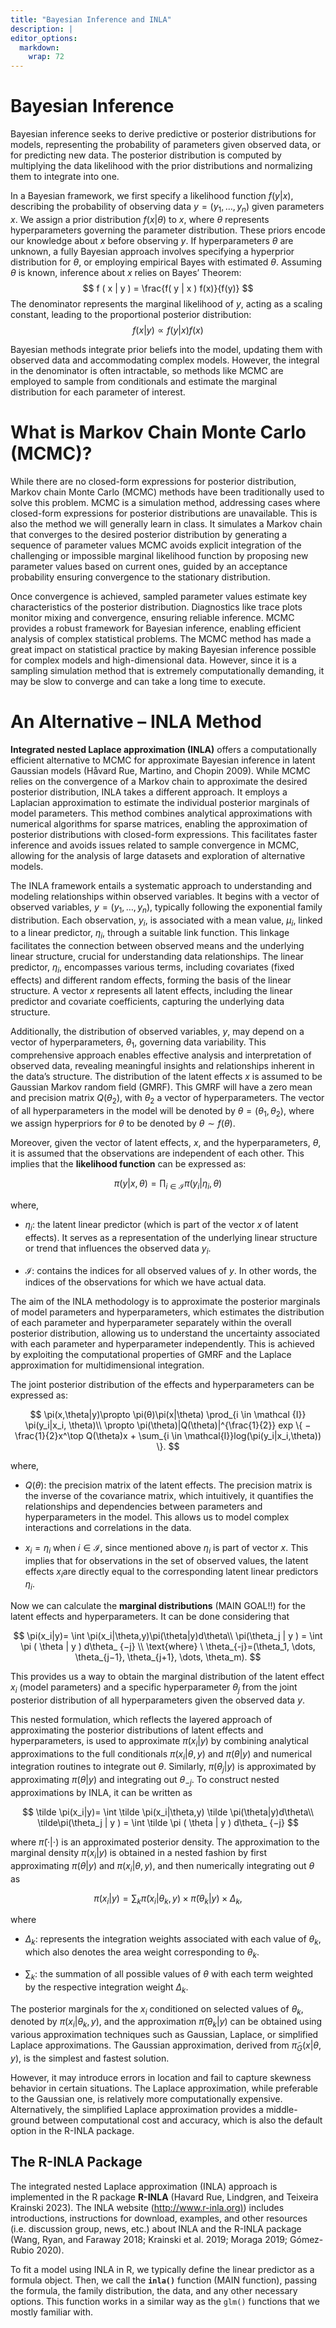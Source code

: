 ```yaml
---
title: "Bayesian Inference and INLA"
description: |
editor_options: 
  markdown: 
    wrap: 72
---
```


# Bayesian Inference

Bayesian inference seeks to derive predictive or posterior distributions
for models, representing the probability of parameters given observed
data, or for predicting new data. The posterior distribution is computed
by multiplying the data likelihood with the prior distributions and
normalizing them to integrate into one.

In a Bayesian framework, we first specify a likelihood function
$f(y|x)$, describing the probability of observing data
$y = (y_1, \dots, y_n)$ given parameters $x$. We assign a prior
distribution $f(x|\theta)$ to $x$, where $\theta$ represents
hyperparameters governing the parameter distribution. These priors
encode our knowledge about $x$ before observing $y$. If hyperparameters
$\theta$ are unknown, a fully Bayesian approach involves specifying a
hyperprior distribution for $\theta$, or employing empirical Bayes with
estimated $\theta$. Assuming $\theta$ is known, inference about $x$
relies on Bayes' Theorem: $$
f ( x | y ) = \frac{f( y | x )  f(x)}{f(y)}
$$ The denominator represents the marginal likelihood of $y$, acting as
a scaling constant, leading to the proportional posterior distribution:
$$
f ( x| y ) \propto f( y | x )  f(x)
$$

Bayesian methods integrate prior beliefs into the model, updating them
with observed data and accommodating complex models. However, the
integral in the denominator is often intractable, so methods like MCMC
are employed to sample from conditionals and estimate the marginal
distribution for each parameter of interest.

# What is Markov Chain Monte Carlo (MCMC)?

While there are no closed-form expressions for posterior distribution,
Markov chain Monte Carlo (MCMC) methods have been traditionally used to
solve this problem. MCMC is a simulation method, addressing cases where
closed-form expressions for posterior distributions are unavailable.
This is also the method we will generally learn in class. It simulates a
Markov chain that converges to the desired posterior distribution by
generating a sequence of parameter values MCMC avoids explicit
integration of the challenging or impossible marginal likelihood
function by proposing new parameter values based on current ones, guided
by an acceptance probability ensuring convergence to the stationary
distribution.

Once convergence is achieved, sampled parameter values estimate key
characteristics of the posterior distribution. Diagnostics like trace
plots monitor mixing and convergence, ensuring reliable inference. MCMC
provides a robust framework for Bayesian inference, enabling efficient
analysis of complex statistical problems. The MCMC method has made a
great impact on statistical practice by making Bayesian inference
possible for complex models and high-dimensional data. However, since it
is a sampling simulation method that is extremely computationally
demanding, it may be slow to converge and can take a long time to
execute.

# An Alternative -- INLA Method

**Integrated nested Laplace approximation (INLA)** offers a
computationally efficient alternative to MCMC for approximate Bayesian
inference in latent Gaussian models (Håvard Rue, Martino, and Chopin
2009). While MCMC relies on the convergence of a Markov chain to
approximate the desired posterior distribution, INLA takes a different
approach. It employs a Laplacian approximation to estimate the
individual posterior marginals of model parameters. This method combines
analytical approximations with numerical algorithms for sparse matrices,
enabling the approximation of posterior distributions with closed-form
expressions. This facilitates faster inference and avoids issues related
to sample convergence in MCMC, allowing for the analysis of large
datasets and exploration of alternative models.

The INLA framework entails a systematic approach to understanding and
modeling relationships within observed variables. It begins with a
vector of observed variables, $y = (y_1, \ldots, y_n)$, typically
following the exponential family distribution. Each observation, $y_i$,
is associated with a mean value, $\mu_i$, linked to a linear predictor,
$\eta_i$, through a suitable link function. This linkage facilitates the
connection between observed means and the underlying linear structure,
crucial for understanding data relationships. The linear predictor,
$\eta_i$, encompasses various terms, including covariates (fixed
effects) and different random effects, forming the basis of the linear
structure. A vector $x$ represents all latent effects, including the
linear predictor and covariate coefficients, capturing the underlying
data structure.

Additionally, the distribution of observed variables, $y$, may depend on
a vector of hyperparameters, $\theta_1$, governing data variability.
This comprehensive approach enables effective analysis and
interpretation of observed data, revealing meaningful insights and
relationships inherent in the data's structure. The distribution of the
latent effects $x$ is assumed to be Gaussian Markov random field (GMRF).
This GMRF will have a zero mean and precision matrix $Q(\theta_2)$, with
$\theta_2$ a vector of hyperparameters. The vector of all
hyperparameters in the model will be denoted by
$\theta = (\theta_1, \theta_2)$, where we assign hyperpriors for
$\theta$ to be denoted by $\theta \sim f(\theta)$.

Moreover, given the vector of latent effects, $x$, and the
hyperparameters, $\theta$, it is assumed that the observations are
independent of each other. This implies that the **likelihood function**
can be expressed as:

$$
\pi(y|x,\theta)=\prod_{i \in \mathcal {I}} \pi(y_i|\eta_i, \theta)
$$

where,

-   $\eta_i$: the latent linear predictor (which is part of the vector
    $x$ of latent effects). It serves as a representation of the
    underlying linear structure or trend that influences the observed
    data $y_i$.

-   $\mathcal{I}$: contains the indices for all observed values of $y$.
    In other words, the indices of the observations for which we have
    actual data.

The aim of the INLA methodology is to approximate the posterior
marginals of model parameters and hyperparameters, which estimates the
distribution of each parameter and hyperparameter separately within the
overall posterior distribution, allowing us to understand the
uncertainty associated with each parameter and hyperparameter
independently. This is achieved by exploiting the computational
properties of GMRF and the Laplace approximation for multidimensional
integration.

The joint posterior distribution of the effects and hyperparameters can
be expressed as:

$$
\pi(x,\theta|y)\propto \pi(θ)\pi(x|\theta) \prod_{i \in \mathcal {I}} \pi(y_i|x_i, \theta)\\
\propto \pi(\theta)|Q(\theta)|^{\frac{1}{2}} exp \{ −\frac{1}{2}x^\top Q(\theta)x + \sum_{i \in \mathcal{I}}log(\pi(y_i|x_i,\theta)) \}.
$$

where,

-   $Q(\theta)$: the precision matrix of the latent effects. The
    precision matrix is the inverse of the covariance matrix, which
    intuitively, it quantifies the relationships and dependencies
    between parameters and hyperparameters in the model. This allows us
    to model complex interactions and correlations in the data.

-   $x_i = \eta_i$ when $i \in \mathcal{I}$, since mentioned above
    $\eta_i$ is part of vector $x$. This implies that for observations
    in the set of observed values, the latent effects $x_i$​ are directly
    equal to the corresponding latent linear predictors $\eta_i$.

Now we can calculate the **marginal distributions** (MAIN GOAL!!) for
the latent effects and hyperparameters. It can be done considering that

$$
\pi(x_i|y)= \int \pi(x_i|\theta,y)\pi(\theta|y)d\theta\\
\pi(\theta_j | y ) = \int \pi ( \theta | y ) d\theta_ {−j} \\
\text{where} \ \theta_{-j}=(\theta_1, \dots, \theta_{j−1}, \theta_{j+1}, \dots, \theta_m). 
$$

​This provides us a way to obtain the marginal distribution of the latent
effect $x_i$ (model parameters) and a specific hyperparameter $\theta_j$​
from the joint posterior distribution of all hyperparameters given the
observed data $y$.

This nested formulation, which reflects the layered approach of
approximating the posterior distributions of latent effects and
hyperparameters, is used to approximate $\pi(x_i|y)$ by combining
analytical approximations to the full conditionals $\pi(x_i|\theta,y)$
and $\pi(\theta|y)$ and numerical integration routines to integrate out
$\theta$. Similarly, $\pi(\theta_j|y)$ is approximated by approximating
$\pi(\theta|y)$ and integrating out $\theta_{-j}$. To construct nested
approximations by INLA, it can be written as

$$
\tilde \pi(x_i|y)= \int \tilde \pi(x_i|\theta,y) \tilde \pi(\theta|y)d\theta\\
\tilde\pi(\theta_j | y ) = \int \tilde \pi ( \theta | y ) d\theta_ {−j}
$$

where $\tilde \pi( \cdot| \cdot)$ is an approximated posterior density.
The approximation to the marginal density $\pi(x_i|y)$ is obtained in a
nested fashion by first approximating $\pi(\theta|y)$ and
$\pi(x_i|\theta,y)$, and then numerically integrating out $\theta$ as

$$
\pi(x_i|y)=\sum_k \tilde \pi(x_i|\theta_k,y)\times\tilde \pi(\theta_k|y)\times \Delta_k,
$$

where

-   $\Delta_k$: represents the integration weights associated with each
    value of $\theta_k$​, which also denotes the area weight
    corresponding to $\theta_k$.

-   $\sum _k$: the summation of all possible values of $\theta$ with
    each term weighted by the respective integration weight
    $\Delta_{k}$.

The posterior marginals for the $x_i$ conditioned on selected values of
$\theta_k$​, denoted by $\pi(x_i|\theta_k,y)$, and the approximation
$\tilde \pi (\theta_k|y)$ can be obtained using various approximation
techniques such as Gaussian, Laplace, or simplified Laplace
approximations. The Gaussian approximation, derived from
$\tilde\pi_G(x|\theta,y)$, is the simplest and fastest solution.

However, it may introduce errors in location and fail to capture
skewness behavior in certain situations. The Laplace approximation,
while preferable to the Gaussian one, is relatively more computationally
expensive. Alternatively, the simplified Laplace approximation provides
a middle-ground between computational cost and accuracy, which is also
the default option in the R-INLA package.

## The R-INLA Package

The integrated nested Laplace approximation (INLA) approach is
implemented in the R package **R-INLA** (Havard Rue, Lindgren, and
Teixeira Krainski 2023). The INLA website
([http://www.r-inla.org)](http://www.r-inla.org)) includes
introductions, instructions for download, examples, and other resources
(i.e. discussion group, news, etc.) about INLA and the R-INLA package
(Wang, Ryan, and Faraway 2018; Krainski et al. 2019; Moraga 2019;
Gómez-Rubio 2020).

To fit a model using INLA in R, we typically define the linear predictor
as a formula object. Then, we call the **`inla()`** function (MAIN
function), passing the formula, the family distribution, the data, and
any other necessary options. This function works in a similar way as the
`glm()` functions that we mostly familiar with.
